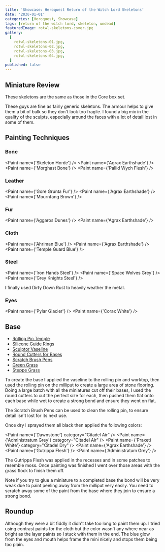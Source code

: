 ```yaml
---
title: 'Showcase: Heroquest Return of the Witch Lord Skeletons'
date: '2030-01-01'
categories: [Heroquest, Showcase]
tags: [return of the witch lord, skeleton, undead]
featuredImage: rotwl-skeletons-cover.jpg
gallery:
  [
    rotwl-skeletons-01.jpg,
    rotwl-skeletons-02.jpg,
    rotwl-skeletons-03.jpg,
    rotwl-skeletons-04.jpg,
  ]
published: false
---
```



## Miniature Review

These skeletons are the same as those in the Core box set.

These guys are fine as fairly generic skeletons. The armour helps to give them a bit of bulk so they don't look too
fragile. I found a big mix in the quality of the sculpts, especially around the faces with a lot of detail lost in some
of them.

## Painting Techniques

### Bone

<Paint name={'Skeleton Horde'} />
<Paint name={'Agrax Earthshade'} />
<Paint name={'Morghast Bone'} />
<Paint name={'Pallid Wych Flesh'} />

### Leather

<Paint name={'Gore Grunta Fur'} />
<Paint name={'Agrax Earthshade'} />
<Paint name={'Mournfang Brown'} />

### Fur

<Paint name={'Aggaros Dunes'} />
<Paint name={'Agrax Earthshade'} />

### Cloth

<Paint name={'Ahriman Blue'} />
<Paint name={'Agrax Earthshade'} />
<Paint name={'Temple Guard Blue'} />

### Steel

<Paint name={'Iron Hands Steel'} />
<Paint name={'Space Wolves Grey'} />
<Paint name={'Grey Knights Steel'} />

I finally used Dirty Down Rust to heavily weather the metal.

### Eyes

<Paint name={'Pylar Glacier'} />
<Paint name={'Corax White'} />

## Base

- [Rolling Pin Temple](https://www.greenstuffworld.com/en/modelling-textured-rolling-pins/365-rolling-pin-hobby-roller-temple.html)
- [Silicone Guide Rings](https://www.greenstuffworld.com/en/modelling-textured-rolling-pins/540-silicone-guide-rings.html)
- [Sculptor Vaseline](https://www.greenstuffworld.com/en/sculptor-vaseline/349-sculptor-vaseline-petroleum-jelly.html)
- [Round Cutters for Bases](https://www.greenstuffworld.com/en/hobby-cutting-tools/801-round-cutters-for-bases-stainless-steel.html)
- [Scratch Brush Pens](https://www.greenstuffworld.com/en/engraving-tools/690-scratch-brush-pens.html)
- [Green Grass](https://www.thearmypainter.com/shop/us/bf4113p)
- [Steppe Grass](https://www.thearmypainter.com/shop/us/bf4115p)

To create the base I applied the vaseline to the rolling pin and worktop, then used the rolling pin on the milliput to
create a large area of stone flooring. Doing a large batch with all the miniatures cut off their bases, I used the round
cutters to cut the perfect size for each, then pushed them flat onto each base while wet to create a strong bond and
ensure they went on flat.

The Scratch Brush Pens can be used to clean the rolling pin, to ensure detail isn't lost for its next use.

Once dry I sprayed them all black then applied the following colors:

<Paint name={'Dawnstone'} category="Citadel Air" />
<Paint name={'Administratum Grey'} category="Citadel Air" />
<Paint name={'Praxeti White'} category="Citadel Dry" />
<Paint name={'Agrax Earthshade'} />
<Paint name={'Gutrippa Flesh'} />
<Paint name={'Administratum Grey'} />

The Gutrippa Flesh was applied in the recesses and in some patches to resemble moss. Once painting was finished I went
over those areas with the grass flock to finish them off.

Note if you try to glue a miniature to a completed base the bond will be very weak due to paint peeling away from the
milliput very easily. You need to scratch away some of the paint from the base where they join to ensure a strong bond.

## Roundup

Although they were a bit fiddly it didn't take too long to paint them up. I tried using contrast paints for the cloth
but the color wasn't any where near as bright as the layer paints so I stuck with them in the end. The blue glow from
the eyes and mouth helps frame the mini nicely and stops them being too plain.
